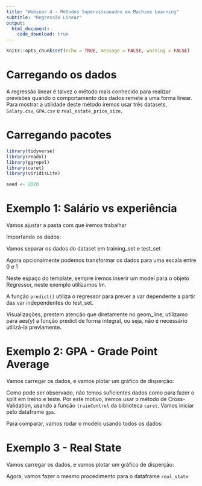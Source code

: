 ```yaml
---
title: "Webinar 4 - Métodos Supervisionados em Machine Learning"
subtitle: "Regressão Linear"
output: 
  html_document:
    code_download: true
---
```


```r
knitr::opts_chunk$set(echo = TRUE, message = FALSE, warning = FALSE)
```

# Carregando os dados

A regressão linear é talvez o método mais conhecido para realizar previsões quando o comportamento dos dados remete a uma forma linear. Para mostrar a utilidade deste método iremos usar três datasets, `Salary.csv`,  `GPA.csv` e `real_estate_price_size`.

# Carregando pacotes

```r

library(tidyverse)
library(readxl)
library(ggrepel)
library(caret)
library(viridisLite)

seed <- 2020
```

# Exemplo 1: Salário vs experiência

Vamos ajustar a pasta com que iremos trabalhar

Importando os dados:

Vamos separar os dados do dataset em training_set e test_set

Agora opcionalmente podemos transformar os dados para uma escala entre 0 e 1

Neste espaço do template, sempre iremos inserir um model para o objeto Regressor, neste exemplo utilizamos lm.

A função `predict()` utiliza o regressor para prever a var dependente a partir das var independentes do test_set.

Visualizações, prestem atenção que diretamente no geom_line, utilizamo para aes(y) a função predict de forma integral, ou seja, não é necessário utilizá-la previamente. 

# Exemplo 2: GPA - Grade Point Average

Vamos carregar os dados, e vamos plotar um gráfico de disperção:



Como pode ser observado, não temos suficientes dados como para fazer o split em treino e teste. Por este motivo, iremos usar o método de Cross-Validation, usando a função `trainControl` da biblioteca `caret`. Vamos iniciar pelo dataframe `gpa`.



Para comparar, vamos rodar o modelo usando todos os dados:



# Exemplo 3 - Real State

Vamos carregar os dados, e vamos plotar um gráfico de disperção:


Agora, vamos fazer o mesmo procedimento para o dataframe `real_state`:


